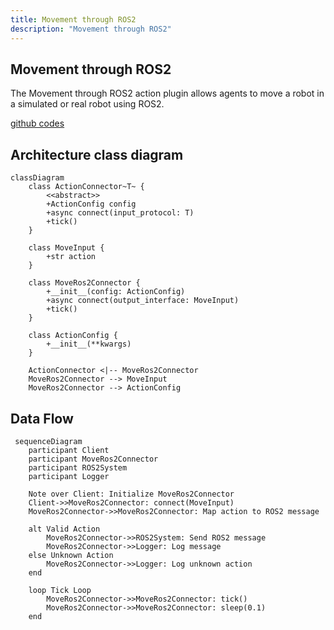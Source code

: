 ```yaml
---
title: Movement through ROS2
description: "Movement through ROS2"
---
```


## Movement through ROS2

The Movement through ROS2 action plugin allows agents to move a robot in a simulated or real robot using ROS2.

[github codes](https://github.com/OpenmindAGI/OM1/blob/main/src/actions/move/connector/ros2.py)

## Architecture class diagram

```mermaid
classDiagram
    class ActionConnector~T~ {
        <<abstract>>
        +ActionConfig config
        +async connect(input_protocol: T)
        +tick()
    }

    class MoveInput {
        +str action
    }

    class MoveRos2Connector {
        +__init__(config: ActionConfig)
        +async connect(output_interface: MoveInput)
        +tick()
    }

    class ActionConfig {
        +__init__(**kwargs)
    }

    ActionConnector <|-- MoveRos2Connector
    MoveRos2Connector --> MoveInput
    MoveRos2Connector --> ActionConfig
```

## Data Flow

```mermaid
 sequenceDiagram
    participant Client
    participant MoveRos2Connector
    participant ROS2System
    participant Logger

    Note over Client: Initialize MoveRos2Connector
    Client->>MoveRos2Connector: connect(MoveInput)
    MoveRos2Connector->>MoveRos2Connector: Map action to ROS2 message
    
    alt Valid Action
        MoveRos2Connector->>ROS2System: Send ROS2 message
        MoveRos2Connector->>Logger: Log message
    else Unknown Action
        MoveRos2Connector->>Logger: Log unknown action
    end

    loop Tick Loop
        MoveRos2Connector->>MoveRos2Connector: tick()
        MoveRos2Connector->>MoveRos2Connector: sleep(0.1)
    end
```

